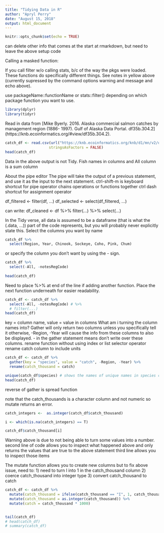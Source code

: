 ---
title: "Tidying Data in R"
author: "Apryl Perry"
date: "August 15, 2018"
output: html_document
---

```{r setup, include=FALSE}
knitr::opts_chunk$set(echo = TRUE)
```

can delete other info that comes at the start at rmarkdown, but need to leave the above setup code

Calling a masked function:

If you call filter w/o calling stats, b/c of the way the pkgs were loaded.  These functions do specifically different things.  See notes in yellow above (currently supressed by the command options warning and message and echo above).

use
packageName::functionName
or 
stats::filter()
depending on which package function you want to use.

```{r, warning = F, message = F}
library(dplyr)
library(tidyr)
```

Read in data from [Mike Byerly. 2016. Alaska commercial salmon catches by management region (1886- 1997). Gulf of Alaska Data Portal. df35b.304.2] (https://knb.ecoinformatics.org/#view/df35b.304.2).

```{r}
catch_df <- read.csv(url("https://knb.ecoinformatics.org/knb/d1/mn/v2/object/df35b.302.1", method = "libcurl"),
                    stringsAsFactors = FALSE)
head(catch_df)
```

Data in the above output is not Tidy.  Fish names in columns and All column is a sum column


About the pipe editor
The pipe will take the output of a previous statement, and use it as the input to the next statement. 
ctrl-shift-m is keyboard shortcut for pipe operator
chains operations or functions together
ctrl dash shortcut for assignment operator

df_filtered <- filter(df, ...)
df_selected <- select(df_filtered, ...)

can write:
df_cleaned <- df %>% 
              filter(...) %>%
              select(...)
              
In the Tidy verse, all data is assumed to be a dataframe (that is what the (.data, ...)) part of the code represents, but you will probably never explicitly state this.
Select the columns you want by name              
```{r}
catch_df %>% 
  select(Region, Year, Chinook, Sockeye, Coho, Pink, Chum)

```

or specify the column you don't want by using the - sign.
```{r}

catch_df %>% 
  select(-All, -notesRegCode)
  
head(catch_df)

```
Need to place %>%  at end of the line if adding another function.  Place the next function underneath for 
easier readability.

```{r}
catch_df <- catch_df %>% 
  select(-All, -notesRegCode) # %>% 
  # filter(...)
head(catch_df)

```

key = column name, value = value in columns
What am i turning the column names into?
Gather will only return two columns unless you specifically tell it otherwise, -Region, -Year will cause the info from these columns to also be displayed. - in the gather statement means don't write over these columns.
rename function without using index or list selector operator
rename catch column to include units
```{r}
catch_df <- catch_df %>% 
  gather(key = "species", value = "catch", -Region, -Year) %>% 
  rename(catch_thousand = catch)

unique(catch_df$species) # shows the names of unique names in species column
head(catch_df)
``` 

reverse of gather is spread function

note that the catch_thousands is a character column and not numeric so mutate returns an error.  

```{r}
catch_integers <-  as.integer(catch_df$catch_thousand)

i <- which(is.na(catch_integers) == T)

catch_df$catch_thousand[i]
```

Warning above is due to not being able to turn some values into a number.
second line of code allows you to inspect what happened above and only returns the values that are true to the above statement
third line allows you to inspect those items

The mutate function allows you to create new columns but to fix above issue, need to:
1) need to turn I into 1 in the catch_thousand column
2) coerce catch_thousand into integer type
3) convert catch_thousand to catch

```{r}
catch_df <- catch_df %>% 
  mutate(catch_thousand = ifelse(catch_thousand == "I", 1, catch_thousand)) %>% 
  mutate(catch_thousand = as.integer(catch_thousand)) %>% 
  mutate(catch = catch_thousand * 1000)
  

tail(catch_df)
# head(catch_df)
# summary(catch_df)
```









